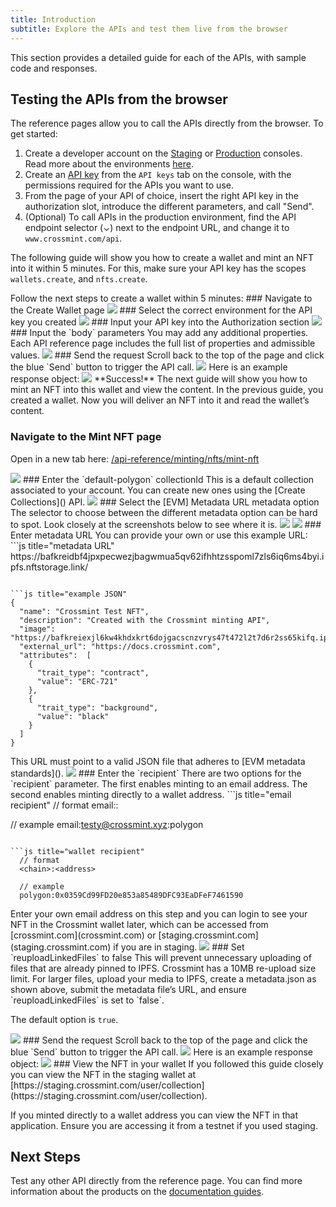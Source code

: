 ```yaml
--- 
title: Introduction
subtitle: Explore the APIs and test them live from the browser
---
```


This section provides a detailed guide for each of the APIs, with sample code and responses.

## Testing the APIs from the browser

The reference pages allow you to call the APIs directly from the browser. To get started:


1. Create a developer account on the [Staging]() or [Production]() consoles. Read more about the environments [here]().
1. Create an [API key]() from the `API keys` tab on the console, with the permissions required for the APIs you want to use.
1. From the page of your API of choice, insert the right API key in the authorization slot, introduce the different parameters, and call "Send".
1. (Optional) To call APIs in the production environment, find the API endpoint selector (⌄) next to the endpoint URL, and change it to `www.crossmint.com/api`.

The following guide will show you how to create a wallet and mint an NFT into it within 5 minutes. For this, make sure your API key has the scopes `wallets.create`, and `nfts.create`.

<AccordionGroup>
<Accordion title="Creating Wallets from the API Reference">
Follow the next steps to create a wallet within 5 minutes:

<Steps>
### Navigate to the Create Wallet page
<Frame>
<img src="../assets/images/create-wallet-light.jpg" />
</Frame>
### Select the correct environment for the API key you created
<Frame>
<img src="../assets/images/env-url-light.jpg" />
</Frame>
### Input your API key into the Authorization section
<Frame>
<img src="../assets/images/api-key-light.jpg" />
</Frame>
### Input the `body` parameters
You may add any additional properties. Each API reference page includes the full list of properties and admissible values.
<Frame>
<img src="../assets/images/body-params-light.jpg" />
</Frame>
### Send the request
Scroll back to the top of the page and click the blue `Send` button to trigger the API call.
<Frame>
<img src="../assets/images/send-request-light.jpg" />
</Frame>
Here is an example response object:
<Frame>
<img src="../assets/images/response-light.jpg" />
</Frame>
</Steps>
**Success!** The next guide will show you how to mint an NFT into this wallet and view the content.
</Accordion>
<Accordion title="Mint NFTs from the API Reference">
In the previous guide, you created a wallet. Now you will deliver an NFT into it and read the wallet’s content.

### Navigate to the Mint NFT page
Open in a new tab here: [/api-reference/minting/nfts/mint-nft](/api-reference/minting/nfts/mint-nft)
<Frame>
<img src="../assets/images/mint-nft-light.jpg" />
</Frame>
### Enter the `default-polygon` collectionId
This is a default collection associated to your account. You can create new ones using the [Create Collections]() API.
<Frame>
<img src="../assets/images/collection-id-light.jpg" />
</Frame>
### Select the [EVM] Metadata URL metadata option
<Info>
The selector to choose between the different metadata option can be hard to spot. Look closely at the screenshots below to see where it is.
</Info>
<Frame>
<img src="../assets/images/metadata-option-light.jpg" />
</Frame>
<Frame>
<img src="../assets/images/evm-metadata-light.jpg" />
</Frame>
### Enter metadata URL
You can provide your own or use this example URL:
<CodeBlocks>
```js title="metadata URL"
https://bafkreidbf4jpxpecwezjbagwmua5qv62ifhhtzsspoml7zls6iq6ms4byi.ipfs.nftstorage.link/

```

```js title="example JSON"
{
  "name": "Crossmint Test NFT",
  "description": "Created with the Crossmint minting API",
  "image": "https://bafkreiexjl6kw4khdxkrt6dojgacscnzvrys47t472l2t7d6r2ss65kifq.ipfs.nftstorage.link/",
  "external_url": "https://docs.crossmint.com",
  "attributes":  [
    {
      "trait_type": "contract",
      "value": "ERC-721"
    },
    {
      "trait_type": "background",
      "value": "black"
    }
  ]
}

```
</CodeBlocks>
<Info>
This URL must point to a valid JSON file that adheres to [EVM metadata standards]().
</Info>
<Frame>
<img src="../assets/images/metadata-url-light.jpg" />
</Frame>
### Enter the `recipient`
There are two options for the `recipient` parameter. The first enables minting to an email address. The second enables minting directly to a wallet address.
<CodeBlocks>
```js title="email recipient"
  // format
  email:<email_address>:<chain>

  // example
  email:testy@crossmint.xyz:polygon
```

```js title="wallet recipient"
  // format
  <chain>:<address>

  // example
  polygon:0x0359Cd99FD20e853a85489DFC93EaDFeF7461590
```
</CodeBlocks>

<Check>
Enter your own email address on this step and you can login to see your NFT in the Crossmint wallet later, which can be accessed from [crossmint.com](crossmint.com) or [staging.crossmint.com](staging.crossmint.com) if you are in staging.
</Check>
<Frame>
<img src="../assets/images/metadata-option-light-1.jpg" />
</Frame>
### Set `reuploadLinkedFiles` to false
This will prevent unnecessary uploading of files that are already pinned to IPFS.
<Check>
Crossmint has a 10MB re-upload size limit. For larger files, upload your media to IPFS, create a metadata.json as shown above, submit the metadata file’s URL, and ensure `reuploadLinkedFiles` is set to `false`.

The default option is `true`.
</Check>
<Frame>
<img src="../assets/images/reupload-light.jpg" />
</Frame>
### Send the request
Scroll back to the top of the page and click the blue `Send` button to trigger the API call.
<Frame>
<img src="../assets/images/click-send-light.jpg" />
</Frame>
Here is an example response object:
<Frame>
<img src="../assets/images/response-light-1.jpg" />
</Frame>
### View the NFT in your wallet
If you followed this guide closely you can view the NFT in the staging wallet at [https://staging.crossmint.com/user/collection](https://staging.crossmint.com/user/collection).

If you minted directly to a wallet address you can view the NFT in that application. Ensure you are accessing it from a testnet if you used staging.
</Accordion>
</AccordionGroup>

## Next Steps
Test any other API directly from the reference page. You can find more information about the products on the [documentation guides]().